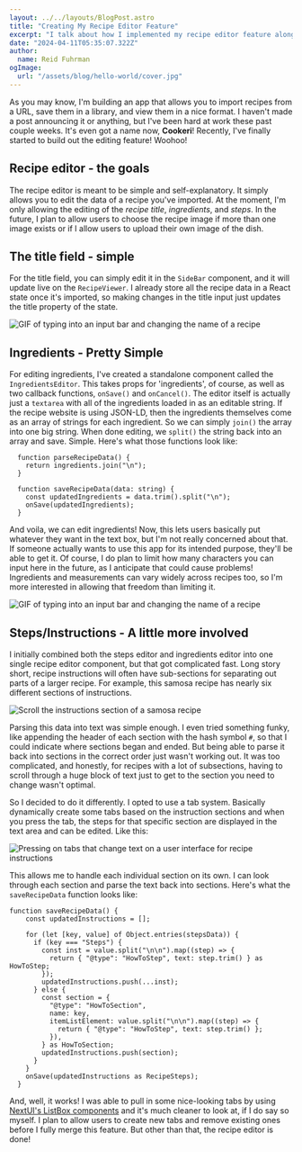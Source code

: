 ```yaml
---
layout: ../../layouts/BlogPost.astro
title: "Creating My Recipe Editor Feature"
excerpt: "I talk about how I implemented my recipe editor feature along with the trials and tribulations it came with."
date: "2024-04-11T05:35:07.322Z"
author:
  name: Reid Fuhrman
ogImage:
  url: "/assets/blog/hello-world/cover.jpg"
---
```


As you may know, I'm building an app that allows you to import recipes from a URL, save them in a library, and view them in a nice format. I haven't made a post announcing it or anything, but I've been hard at work these past couple weeks. It's even got a name now, **Cookeri**! Recently, I've finally started to build out the editing feature! Woohoo!

## Recipe editor - the goals

The recipe editor is meant to be simple and self-explanatory. It simply allows you to edit the data of a recipe you've imported. At the moment, I'm only allowing the editing of the _recipe title_, _ingredients_, and _steps_. In the future, I plan to allow users to choose the recipe image if more than one image exists or if I allow users to upload their own image of the dish.

## The title field - simple

For the title field, you can simply edit it in the `SideBar` component, and it will update live on the `RecipeViewer`. I already store all the recipe data in a React state once it's imported, so making changes in the title input just updates the title property of the state.

![GIF of typing into an input bar and changing the name of a recipe](/title-edit.gif)

## Ingredients - Pretty Simple

For editing ingredients, I've created a standalone component called the `IngredientsEditor`. This takes props for 'ingredients', of course, as well as two callback functions, `onSave()` and `onCancel()`. The editor itself is actually just a `textarea` with all of the ingredients loaded in as an editable string. If the recipe website is using JSON-LD, then the ingredients themselves come as an array of strings for each ingredient. So we can simply `join()` the array into one big string. When done editing, we `split()` the string back into an array and save. Simple. Here's what those functions look like:

```.tsx
  function parseRecipeData() {
    return ingredients.join("\n");
  }

  function saveRecipeData(data: string) {
    const updatedIngredients = data.trim().split("\n");
    onSave(updatedIngredients);
  }
```

And voila, we can edit ingredients! Now, this lets users basically put whatever they want in the text box, but I'm not really concerned about that. If someone actually wants to use this app for its intended purpose, they'll be able to get it. Of course, I do plan to limit how many characters you can input here in the future, as I anticipate that could cause problems! Ingredients and measurements can vary widely across recipes too, so I'm more interested in allowing that freedom than limiting it.

![GIF of typing into an input bar and changing the name of a recipe](/ingredient-edit.gif)

## Steps/Instructions - A little more involved

I initially combined both the steps editor and ingredients editor into one single recipe editor component, but that got complicated fast. Long story short, recipe instructions will often have sub-sections for separating out parts of a larger recipe. For example, this samosa recipe has nearly six different sections of instructions.

![Scroll the instructions section of a samosa recipe](/recipe-sections.gif)

Parsing this data into text was simple enough. I even tried something funky, like appending the header of each section with the hash symbol `#`, so that I could indicate where sections began and ended. But being able to parse it back into sections in the correct order just wasn't working out. It was too complicated, and honestly, for recipes with a lot of subsections, having to scroll through a huge block of text just to get to the section you need to change wasn't optimal.

So I decided to do it differently. I opted to use a tab system. Basically dynamically create some tabs based on the instruction sections and when you press the tab, the steps for that specific section are displayed in the text area and can be edited. Like this:

![Pressing on tabs that change text on a user interface for recipe instructions](/steps-editor.gif)

This allows me to handle each individual section on its own. I can look through each section and parse the text back into sections. Here's what the `saveRecipeData` function looks like:

```.tsx
function saveRecipeData() {
    const updatedInstructions = [];

    for (let [key, value] of Object.entries(stepsData)) {
      if (key === "Steps") {
        const inst = value.split("\n\n").map((step) => {
          return { "@type": "HowToStep", text: step.trim() } as HowToStep;
        });
        updatedInstructions.push(...inst);
      } else {
        const section = {
          "@type": "HowToSection",
          name: key,
          itemListElement: value.split("\n\n").map((step) => {
            return { "@type": "HowToStep", text: step.trim() };
          }),
        } as HowToSection;
        updatedInstructions.push(section);
      }
    }
    onSave(updatedInstructions as RecipeSteps);
  }
```

And, well, it works! I was able to pull in some nice-looking tabs by using [NextUI's ListBox components](https://nextui.org/docs/components/listbox) and it's much cleaner to look at, if I do say so myself. I plan to allow users to create new tabs and remove existing ones before I fully merge this feature. But other than that, the recipe editor is done!
